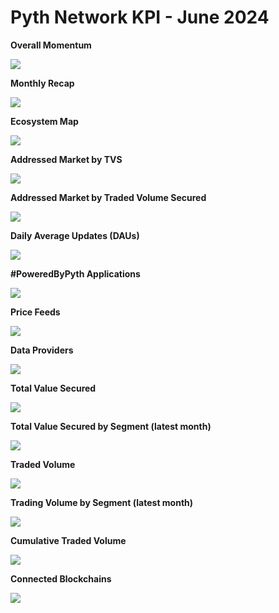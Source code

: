 # Pyth Network KPI - June 2024

**Overall Momentum**

![](../../../../images/kpi/may-24/pyth-momentum-may-24.jpg)

**Monthly Recap**

![](../../../../images/kpi/jun-24/pyth-jun-24.jpg)

**Ecosystem Map**

![](../../../../images/kpi/jun-24/pyth-ecosystem-jun-24.jpg)

**Addressed Market by TVS**

![](../../../../images/kpi/jun-24/pyth-tvs-l1-l2-jun-24.jpg)

**Addressed Market by Traded Volume Secured**

![](../../../../images/kpi/jun-24/pyth-traded-volume-l1-l2-jun-24.jpg)

**Daily Average Updates (DAUs)**

![](../../../../images/kpi/jun-24/jun-24-daily-average-updates.jpg)

**#PoweredByPyth Applications**

![](../../../../images/kpi/jun-24/jun-24-apps-integrations.jpg)

**Price Feeds**

![](../../../../images/kpi/jun-24/jun-24-price-feeds.jpg)

**Data Providers**

![](../../../../images/kpi/jun-24/jun-24-data-providers.jpg)

**Total Value Secured**

![](../../../../images/kpi/jun-24/jun-24-all-chain-tvs.jpg)

**Total Value Secured by Segment (latest month)**

![](../../../../images/kpi/jun-24/jun-24-dapps-tvs.jpg)

**Traded Volume**

![](../../../../images/kpi/jun-24/jun-24-all-chain-volume.jpg)

**Trading Volume by Segment (latest month)**

![](../../../../images/kpi/jun-24/jun-24-trading-volume.jpg)

**Cumulative Traded Volume**

![](../../../../images/kpi/jun-24/jun-24-traded-volume.jpg)

**Connected Blockchains**

![](../../../../images/kpi/jun-24/jun-24-connected-blockchains.jpg)
